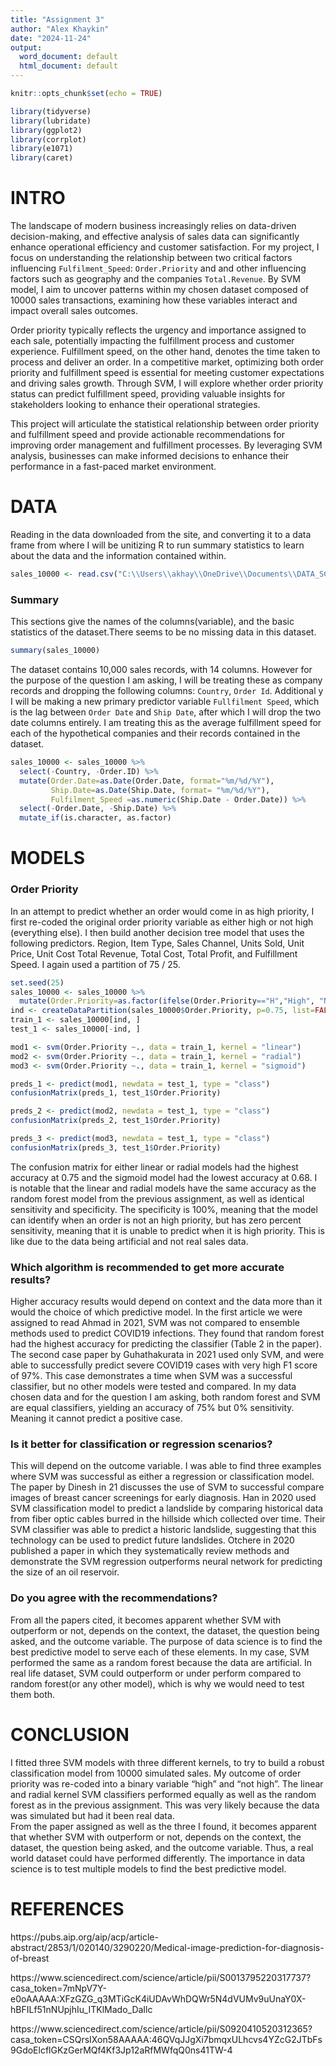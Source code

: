 ---
title: "Assignment 3"
author: "Alex Khaykin"
date: "2024-11-24"
output:
  word_document: default
  html_document: default
---

```{r setup, include=FALSE}
knitr::opts_chunk$set(echo = TRUE)
```


```{r, results='hide',message=FALSE,warning=FALSE}
library(tidyverse)
library(lubridate)
library(ggplot2)
library(corrplot)
library(e1071)
library(caret)
```

# INTRO

The landscape of modern business increasingly relies on data-driven decision-making, and effective analysis of sales data can significantly enhance operational efficiency and customer satisfaction. For my project, I focus on understanding the relationship between two critical factors influencing `Fulfilment_Speed`: `Order.Priority` and and other influencing factors such as geography and the companies `Total.Revenue`. By SVM model, I aim to uncover patterns within my chosen dataset composed of 10000 sales transactions, examining how these variables interact and impact overall sales outcomes.

Order priority typically reflects the urgency and importance assigned to each sale, potentially impacting the fulfillment process and customer experience. Fulfillment speed, on the other hand, denotes the time taken to process and deliver an order. In a competitive market, optimizing both order priority and fulfillment speed is essential for meeting customer expectations and driving sales growth. Through SVM, I  will explore whether order priority status can predict fulfillment speed, providing valuable insights for stakeholders looking to enhance their operational strategies.

This project will articulate the statistical relationship between order priority and fulfillment speed and provide actionable recommendations for improving order management and fulfillment processes. By leveraging SVM analysis, businesses can make informed decisions to enhance their performance in a fast-paced market environment.

# DATA

Reading in the data downloaded from the site, and converting it to a data frame from where I will be unitizing R to run summary statistics to learn about the data and the information contained within. 

```{r}
sales_10000 <- read.csv("C:\\Users\\akhay\\OneDrive\\Documents\\DATA_SCIENCE\\DATA_622\\Assignments\\Assignment_2\\10000 Sales Records.csv")
```

### Summary

This sections give the names of the columns(variable), and the basic statistics of the dataset.There seems to be no missing data in this dataset.

```{r}
summary(sales_10000)
```

The dataset contains 10,000 sales records, with 14 columns. However for the purpose of the question I am asking, I will be treating these as company records and dropping the following columns: ` Country`, `Order Id`. Additional y I will be making a new primary predictor variable `Fullfilment Speed`, which is the lag between `Order Date` and `Ship Date`, after which I will drop the two date columns entirely. I am treating this as the average fulfillment speed for each of the hypothetical companies and their records contained in the dataset. 

```{r}
sales_10000 <- sales_10000 %>% 
  select(-Country, -Order.ID) %>% 
  mutate(Order.Date=as.Date(Order.Date, format="%m/%d/%Y"), 
         Ship.Date=as.Date(Ship.Date, format= "%m/%d/%Y"),
         Fulfilment_Speed =as.numeric(Ship.Date - Order.Date)) %>% 
  select(-Order.Date, -Ship.Date) %>% 
  mutate_if(is.character, as.factor)
```

# MODELS

### Order Priority

In an attempt to predict whether an order would come in as high priority, I first re-coded the original order priority variable as either high or not high (everything else). I then build another decision tree model that uses the following predictors. Region, Item Type, Sales Channel, Units Sold, Unit Price, Unit Cost Total Revenue, Total Cost, Total Profit, and  Fulfillment Speed. I again used a partition of 75 / 25.

```{r}
set.seed(25)
sales_10000 <- sales_10000 %>% 
  mutate(Order.Priority=as.factor(ifelse(Order.Priority=="H","High", "Not High")))
ind <- createDataPartition(sales_10000$Order.Priority, p=0.75, list=FALSE)
train_1 <- sales_10000[ind, ]
test_1 <- sales_10000[-ind, ]
```

```{r}
mod1 <- svm(Order.Priority ~., data = train_1, kernel = "linear")
mod2 <- svm(Order.Priority ~., data = train_1, kernel = "radial")
mod3 <- svm(Order.Priority ~., data = train_1, kernel = "sigmoid")
```


```{r}
preds_1 <- predict(mod1, newdata = test_1, type = "class")
confusionMatrix(preds_1, test_1$Order.Priority)
```

```{r}
preds_2 <- predict(mod2, newdata = test_1, type = "class")
confusionMatrix(preds_2, test_1$Order.Priority)
```

```{r}
preds_3 <- predict(mod3, newdata = test_1, type = "class")
confusionMatrix(preds_3, test_1$Order.Priority)
```

The confusion matrix for either linear or radial models had the highest accuracy at 0.75 and the sigmoid model had the lowest accuracy at 0.68. I is notable that the linear and radial models have the same accuracy as the random forest model from the previous assignment, as well as identical sensitivity and specificity.  The specificity is 100%, meaning that the model can identify when an order is not an high priority, but has zero percent sensitivity, meaning that it is unable to predict when it is high priority. This is like due to the data being artificial and not real sales data. 

### Which algorithm is recommended to get more accurate results?

Higher accuracy results would depend on context and the data more than it would the choice of which predictive model. In the first article we were assigned to read Ahmad in 2021, SVM was not compared to ensemble methods used to predict COVID19 infections. They found that random forest had the highest accuracy for predicting the classifier (Table 2 in the paper). The second case paper by Guhathakurata in 2021 used only SVM, and were able to successfully predict severe COVID19 cases with very high F1 score of 97%. This case demonstrates a time when SVM was a successful classifier, but no other models were tested and compared. In my data chosen data and for the question I am asking, both random forest and SVM are equal classifiers, yielding an accuracy of 75% but 0% sensitivity. Meaning it cannot predict a positive case. 

### Is it better for classification or regression scenarios?

This will depend on the outcome variable. I was able to find three examples where SVM was successful as either a regression or classification model. The paper by Dinesh in 21 discusses the use of SVM to successful compare images of breast cancer screenings for early diagnosis. Han in 2020 used SVM classification model to predict a landslide by comparing historical data from fiber optic cables burred in the hillside which collected over time. Their SVM classifier was able to predict a historic landslide, suggesting that this technology can be used to predict future landslides. Otchere in 2020 published a paper in which they systematically review methods and demonstrate the SVM regression outperforms neural network for predicting the size of an oil reservoir.  

### Do you agree with the recommendations? 

From all the papers cited, it becomes apparent whether SVM with outperform or not, depends on the context, the dataset, the question being asked, and the outcome variable. The purpose of data science is to find the best predictive model to serve each of these elements. In my case, SVM performed the same as a random forest because the data are artificial. In real life dataset, SVM could outperform or under perform compared to random forest(or any other model), which is why we would need to test them both.

# CONCLUSION

I fitted three SVM models with three different kernels, to try to build a robust classification model from 10000 simulated sales. My outcome of order priority was re-coded into a binary variable "high" and "not high". The linear and radial kernel SVM classifiers performed equally as well as the random forest as in the previous assignment. This was very likely because the data was simulated but had it been real data.  
From the paper assigned as well as the three I found, it becomes apparent that whether SVM with outperform or not, depends on the context, the dataset, the question being asked, and the outcome variable. Thus, a real world dataset could have performed differently. The importance in data science is to test multiple models to find the best predictive model. 

# REFERENCES

https://pubs.aip.org/aip/acp/article-abstract/2853/1/020140/3290220/Medical-image-prediction-for-diagnosis-of-breast

https://www.sciencedirect.com/science/article/pii/S0013795220317737?casa_token=7mNpV7Y-e0oAAAAA:XFzGZG_q3MTiGcK4iUDAvWhDQWr5N4dVUMv9uUnaY0X-hBFILf51nNUpjhIu_ITKlMado_DaIlc

https://www.sciencedirect.com/science/article/pii/S0920410520312365?casa_token=CSQrsIXon58AAAAA:46QVqJJgXi7bmqxULhcvs4YZcG2JTbFs9GdoElcflGKzGerMQf4Kf3Jp12aRfMWfqQ0ns41TW-4

